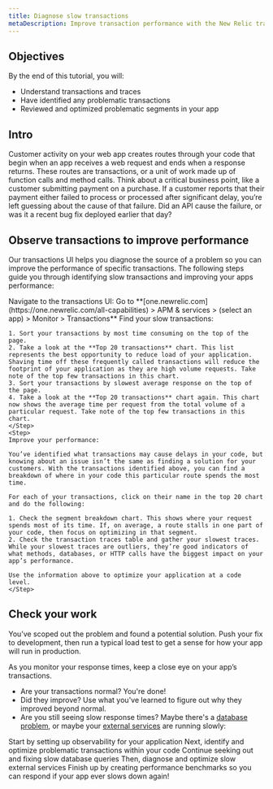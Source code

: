 ```yaml
---
title: Diagnose slow transactions
metaDescription: Improve transaction performance with the New Relic transactions UI.
---
```


## Objectives

By the end of this tutorial, you will:

* Understand transactions and traces
* Have identified any problematic transactions
* Reviewed and optimized problematic segments in your app


## Intro 

Customer activity on your web app creates routes through your code that begin when an app receives a web request and ends when a response returns. These routes are transactions, or a unit of work made up of function calls and method calls. Think about a critical business point, like a customer submitting payment on a purchase. If a customer reports that their payment either failed to process or processed after significant delay, you’re left guessing about the cause of that failure. Did an API cause the failure, or was it a recent bug fix deployed earlier that day? 

## Observe transactions to improve performance

Our transactions UI helps you diagnose the source of a problem so you can improve the performance of specific transactions. The following steps guide you through identifying slow transactions and improving your apps performance:

<Steps>
    <Step>
    Navigate to the transactions UI: Go to **[one.newrelic.com](https://one.newrelic.com/all-capabilities) > APM & services > (select an app) > Monitor > Transactions**
    </Step>
    <Step>
    Find your slow transactions: 

    1. Sort your transactions by most time consuming on the top of the page.
    2. Take a look at the **Top 20 transactions** chart. This list represents the best opportunity to reduce load of your application. Shaving time off these frequently called transactions will reduce the footprint of your application as they are high volume requests. Take note of the top few transactions in this chart.
    3. Sort your transactions by slowest average response on the top of the page.
    4. Take a look at the **Top 20 transactions** chart again. This chart now shows the average time per request from the total volume of a particular request. Take note of the top few transactions in this chart.
    </Step>
    <Step>
    Improve your performance:

    You’ve identified what transactions may cause delays in your code, but knowing about an issue isn’t the same as finding a solution for your customers. With the transactions identified above, you can find a breakdown of where in your code this particular route spends the most time.

    For each of your transactions, click on their name in the top 20 chart and do the following:

    1. Check the segment breakdown chart. This shows where your request spends most of its time. If, on average, a route stalls in one part of your code, then focus on optimizing in that segment.
    2. Check the transaction traces table and gather your slowest traces. While your slowest traces are outliers, they’re good indicators of what methods, databases, or HTTP calls have the biggest impact on your app’s performance.

    Use the information above to optimize your application at a code level.
    </Step>
</Steps>


## Check your work 

You’ve scoped out the problem and found a potential solution. Push your fix to development, then run a typical load test to get a sense for how your app will run in production. 

As you monitor your response times, keep a close eye on your app’s transactions. 

* Are your transactions normal? You're done!
* Did they improve? Use what you've learned to figure out why they improved beyond normal. 
* Are you still seeing slow response times? Maybe there's a [database problem](/docs/journey-app-slow/slow-database-queries), or maybe your [external services]() are running slowly:

<DocTiles numbered>
  <DocTile title='Prepare to triage your application' path="/docs/journey-app-slow/root-causes" label={{text: "Tutorial", color: "green"}}>Start by setting up observability for your application</DocTile>
  <DocTile title='Identify problematic transactions' path="/docs/journey-app-slow/problematic-transactions" label={{text: "Tutorial", color: "green"}}>Next, identify and optimize problematic transactions within your code  </DocTile>
</DocTiles>

<DocTiles>
  <DocTile title='Identify slow database queries' number='3' path="/docs/journey-app-slow/slow-database-queries" label={{text: "Tutorial", color: "green"}}>Continue seeking out and fixing slow database queries</DocTile>
  <DocTile title='Identify slow external services' number='4' path="/docs/journey-app-slow/external-services" label={{text: "Tutorial", color: "green"}}>Then, diagnose and optimize slow external services </DocTile>
  <DocTile title='Create performance benchamarks' number='5' path="/docs/journey-app-slow/create-benchmarks/" label={{text: "Tutorial", color: "green"}}>Finish up by creating performance benchmarks so you can respond if your app ever slows down again!</DocTile>
</DocTiles>